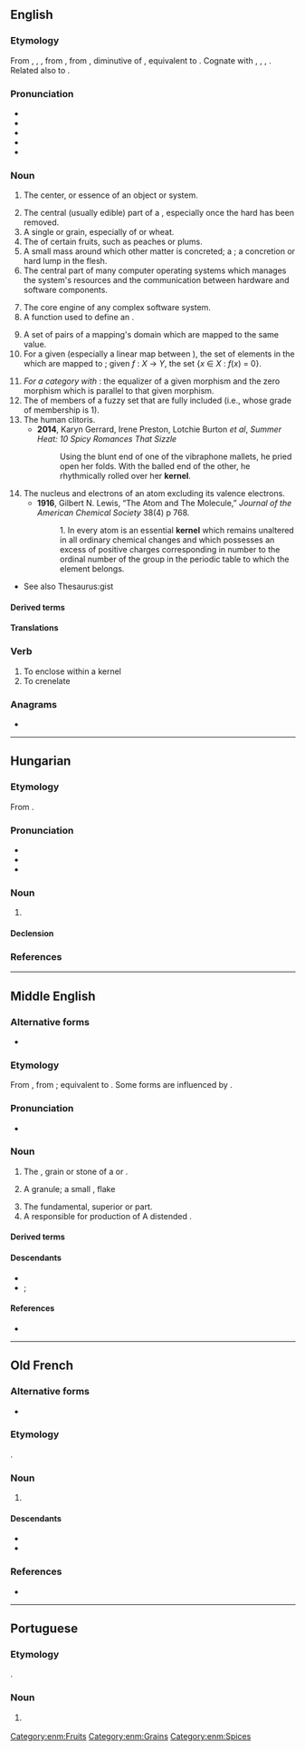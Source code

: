 {{also|kérnél}}
==English==
===Etymology===
{{root|en|ine-pro|*ǵerh₂-}}
From , , , from , from , diminutive of , equivalent to . Cognate with , , , . Related also to .

===Pronunciation===
*
*
*
*
*

===Noun===

# The center, or essence of an object or system.
#:
#:
# The central (usually edible) part of a , especially once the hard  has been removed.
# A single  or grain, especially of  or wheat.
# The  of certain fruits, such as peaches or plums.
# A small mass around which other matter is concreted; a ; a concretion or hard lump in the flesh.
# The central part of many computer operating systems which manages the system's resources and the communication between hardware and software components.
#:
#:
#: {{ux|en|The Linux '''kernel''' is open-source.}}
# The core engine of any complex software system.
# A function used to define an .
#: {{ux|en|The Dirichlet '''kernel''' convolved with a function yields its Fourier series approximation.}}
# A set of pairs of a mapping's domain which are mapped to the same value.
# For a given  (especially a linear map between ), the set of elements in the  which are mapped to ; {{lb|en|formally}} given ''f''&nbsp;:&nbsp;''X''&nbsp;→&nbsp;''Y'', the set {''x''&nbsp;∈&nbsp;''X''&nbsp;:&nbsp;''f''(''x'')&nbsp;=&nbsp;0}.
#:
#:
# ''For a category with'' : the equalizer of a given morphism and the zero morphism which is parallel to that given morphism.
# The of members of a fuzzy set that are fully included (i.e., whose grade of membership is 1).
# The human clitoris.
#* '''2014''', Karyn Gerrard, Irene Preston, Lotchie Burton ''et al'', ''Summer Heat: 10 Spicy Romances That Sizzle''
#*: Using the blunt end of one of the vibraphone mallets, he pried open her folds. With the balled end of the other, he rhythmically rolled over her '''kernel'''.
# The nucleus and electrons of an atom excluding its valence electrons.
#* '''1916''', Gilbert N. Lewis, “The Atom and The Molecule,” ''Journal of the American Chemical Society'' 38(4) p 768.
#*: 1. In every atom is an essential '''kernel''' which remains unaltered in all ordinary chemical changes and which possesses an excess of positive charges corresponding in number to the ordinal number of the group in the periodic table to which the element belongs.
* {{sense|core or essence}} See also Thesaurus:gist

====Derived terms====
====Translations====
===Verb===

# To enclose within a kernel
# To crenelate

===Anagrams===
*

----

==Hungarian==

===Etymology===
From .

===Pronunciation===
*
*
*

===Noun===

# {{gloss|the central part of many computer operating systems}}
#:

====Declension====
===References===
<references/>

----

==Middle English==

===Alternative forms===
*

===Etymology===
From , from ; equivalent to . Some forms are influenced by .

===Pronunciation===
*

===Noun===

# The , grain or stone of a  or .
# {{lb|enm|by extension}} A granule; a small , flake
# The fundamental, superior or  part.
# A  responsible for production of A distended .

====Derived terms====
====Descendants====
*
* ; 

====References====
*

[[Category:enm:Fruits]]
[[Category:enm:Grains]]
[[Category:enm:Spices]]

----

==Old French==

===Alternative forms===
*

===Etymology===
.

===Noun===

# {{gloss|space in a battlement from which weapons may be used on an incoming enemy}}

====Descendants====
*
*

===References===
*

----

==Portuguese==

===Etymology===
.

===Noun===

# {{gloss|central part of certain operating systems}}
#: